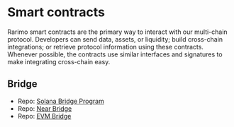 ---
---

# Smart contracts

Rarimo smart contracts are the primary way to interact with our multi-chain protocol.
Developers can send data, assets, or liquidity; build cross-chain integrations; or retrieve protocol information using these contracts.
Whenever possible, the contracts use similar interfaces and signatures to make integrating cross-chain easy.

## Bridge

- Repo: [Solana Bridge Program](https://gitlab.com/rarimo/contracts/solana-bridge-program)
- Repo: [Near Bridge](https://gitlab.com/rarimo/contracts/near-bridge)
- Repo: [EVM Bridge](https://gitlab.com/rarimo/contracts/evm-bridge)
